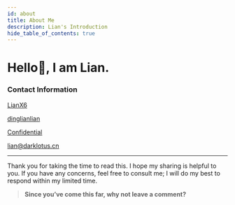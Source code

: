 ```yaml
---
id: about
title: About Me
description: Lian's Introduction
hide_table_of_contents: true
---
```




# Hello👋, I am Lian.

### Contact Information

<p style={{ display: 'flex', 'align-items': 'center', gap: '0.5rem' }}>
  <Icon icon="ri:github-line" width="20" height="20" />
  <a href={social.github.href} target="_blank">LianX6</a>
</p>

<p style={{ display: 'flex', 'align-items': 'center', gap: '0.5rem' }}>
  <Icon icon="ri:twitter-x-line" width="20" height="20" />
  <a href={social.x.href} target="_blank">dinglianlian</a>
</p>

<p style={{ display: 'flex', 'align-items': 'center', gap: '0.5rem' }}>
  <Icon icon="ri:wechat-2-line" width="20" height="20" />
  <a href={social.wx.href} target="_blank">Confidential</a>
</p>

<p style={{ display: 'flex', 'align-items': 'center', gap: '0.5rem' }}>
  <Icon icon="ri:mail-open-line" width="20" height="20" />
  <a href={social.email.href} target="_blank">lian@darklotus.cn</a>
</p>

---

Thank you for taking the time to read this. I hope my sharing is helpful to you. If you have any concerns, feel free to consult me; I will do my best to respond within my limited time.

> **Since you’ve come this far, why not leave a comment?**

<Comment />